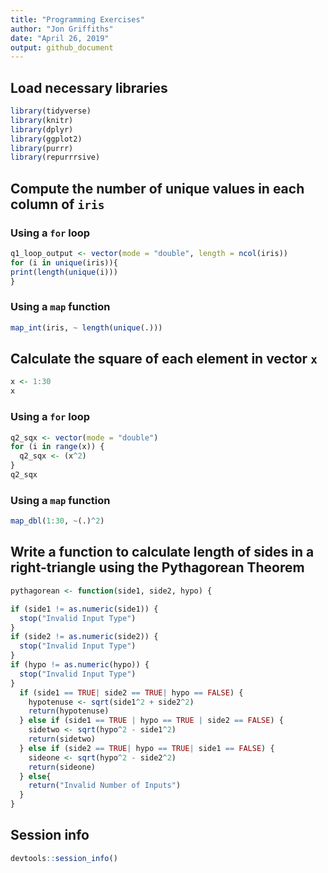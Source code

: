 ```yaml
---
title: "Programming Exercises"
author: "Jon Griffiths"
date: "April 26, 2019"
output: github_document
---
```


## Load necessary libraries

```r
library(tidyverse)
library(knitr)
library(dplyr)
library(ggplot2)
library(purrr)
library(repurrrsive)
```

## Compute the number of unique values in each column of `iris`

### Using a `for` loop

```r

q1_loop_output <- vector(mode = "double", length = ncol(iris))
for (i in unique(iris)){
print(length(unique(i)))
}

```

### Using a `map` function

```r

map_int(iris, ~ length(unique(.)))

```

## Calculate the square of each element in vector `x`

```r
x <- 1:30
x


```

### Using a `for` loop

```r
q2_sqx <- vector(mode = "double")
for (i in range(x)) {
  q2_sqx <- (x^2)
}
q2_sqx
```

### Using a `map` function

```r
map_dbl(1:30, ~(.)^2)

```

## Write a function to calculate length of sides in a right-triangle using the Pythagorean Theorem

```r
pythagorean <- function(side1, side2, hypo) {

if (side1 != as.numeric(side1)) {
  stop("Invalid Input Type")
}
if (side2 != as.numeric(side2)) {
  stop("Invalid Input Type")
}
if (hypo != as.numeric(hypo)) {
  stop("Invalid Input Type")
}
  if (side1 == TRUE| side2 == TRUE| hypo == FALSE) {
    hypotenuse <- sqrt(side1^2 + side2^2)
    return(hypotenuse)
  } else if (side1 == TRUE | hypo == TRUE | side2 == FALSE) {
    sidetwo <- sqrt(hypo^2 - side1^2)
    return(sidetwo)
  } else if (side2 == TRUE| hypo == TRUE| side1 == FALSE) {
    sideone <- sqrt(hypo^2 - side2^2)
    return(sideone)
  } else{
    return("Invalid Number of Inputs") 
  }
}
```

## Session info

```r
devtools::session_info()
```


